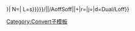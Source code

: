 {{convert/{{{2}}}/AoffSoff|{{{1}}}|{{{3}}}|n={{{n}}}|
l={{{l|{{{n}}}s}}}|
N={{{n}}}|
L={{{l|{{{n}}}s}}}}}/{{convert/{{#ifeq:{{{4}}}|def|{{{o}}}|{{{4}}}}}|{{{1}}}|{{{2}}}/AoffSoff|{{{3}}}|{{{s}}}+{{{b}}}|r={{{r}}}|j={{{j}}}|d=Dual/Loff}}<noinclude>

[[Category:Convert子模板]]
</noinclude>